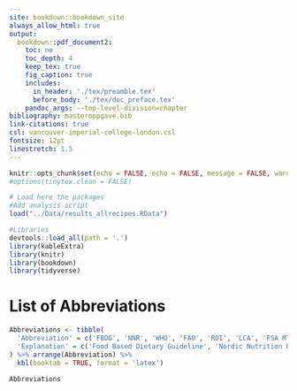 ```yaml
---
site: bookdown::bookdown_site
always_allow_html: true
output:
  bookdown::pdf_document2:
    toc: no
    toc_depth: 4
    keep_tex: true
    fig_caption: true
    includes:
      in_header: './tex/preamble.tex'
      before_body: './tex/doc_preface.tex'
    pandoc_args: --top-level-division=chapter
bibliography: masteroppgave.bib
link-citations: true
csl: vancouver-imperial-college-london.csl
fontsize: 12pt
linestretch: 1.5
---
```


```r
knitr::opts_chunk$set(echo = FALSE, echo = FALSE, message = FALSE, warning = FALSE)
#options(tinytex.clean = FALSE)
```

```r
# Load here the packages
#Add analysis script
load("../Data/results_allrecipes.RData")

#Libraries
devtools::load_all(path = '.')
library(kableExtra)
library(knitr)
library(bookdown)
library(tidyverse)
```

<!-- Add toc, lof, lot without pagebreak before list of abbreviations -->
\begingroup
\let\cleardoublepage\relax
\let\clearpage\relax
\tableofcontents
\newpage
\pagenumbering{roman}
\listoffigures
\newpage
\listoftables
\newpage
<!-- Include table of abbreviations before body of thesis -->
# List of Abbreviations {.unnumbered}
```r
Abbreviations <- tibble(
  'Abbreviation' = c('FBDG', 'NNR', 'WHO', 'FAO', 'RDI', 'LCA', 'FSA MTL', 'E%', 'MJ', 'HEAS', 'LL', 'OPP', 'GHGE'),
  'Explanation' = c('Food Based Dietary Guideline', 'Nordic Nutrition Recommendations', 'World Health Organization', 'Food and Agriculture Organization of the United Nations', 'Recommended Dietary Intake', 'Life Cycle Assesment', 'Food Standard Agency Multiple Traffic Light', 'Percentage of energy', 'Megajoule', 'Australian Healthy Eating Advisory Service traffic light system', 'Australian LiveLighter traffic light system', 'One Planet Plate Concept', 'Greenhouse gas emissions')
) %>% arrange(Abbreviation) %>%
  kbl(booktab = TRUE, format = 'latex')

Abbreviations
```
\endgroup

<!-- Start the redaction on a new page -->
\newpage

<!-- Start page numbering where the redaction starts -->
\pagenumbering{arabic}

<!--  Fancy page styling -->
\pagestyle{fancy}
\renewcommand{\sectionmark}[1]{ \markright{#1} }
\renewcommand\chaptermark[1]{\markboth{\thechapter\,--\,#1}{}}
\fancyhead[LE]{\nouppercase{\leftmark}}
\fancyhead[RO]{\nouppercase{\rightmark}}
\fancyhead[LO,RE]{}
\fancyfoot[C]{\thepage}
\setlength{\headheight}{14.49998pt}
